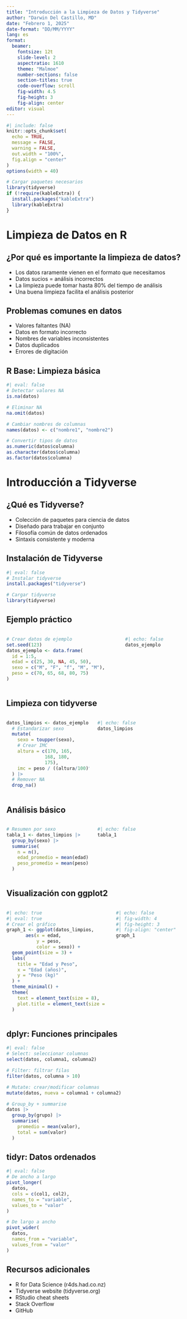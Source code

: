 ```yaml
---
title: "Introducción a la Limpieza de Datos y Tidyverse"
author: "Darwin Del Castillo, MD"
date: "Febrero 1, 2025"
date-format: "DD/MM/YYYY"
lang: es
format: 
  beamer:
    fontsize: 12t
    slide-level: 2
    aspectratio: 1610
    theme: "Malmoe"
    number-sections: false
    section-titles: true
    code-overflow: scroll
    fig-width: 4.5
    fig-height: 3
    fig-align: center
editor: visual
---
```


```r
#| include: false
knitr::opts_chunk$set(
  echo = TRUE,
  message = FALSE,
  warning = FALSE,
  out.width = "100%",
  fig.align = "center"
)
options(width = 40)

# Cargar paquetes necesarios
library(tidyverse)
if (!require(kableExtra)) {
  install.packages("kableExtra")
  library(kableExtra)
}
```

# Limpieza de Datos en R

## ¿Por qué es importante la limpieza de datos?

-   Los datos raramente vienen en el formato que necesitamos
-   Datos sucios = análisis incorrectos
-   La limpieza puede tomar hasta 80% del tiempo de análisis
-   Una buena limpieza facilita el análisis posterior

## Problemas comunes en datos

-   Valores faltantes (NA)
-   Datos en formato incorrecto
-   Nombres de variables inconsistentes
-   Datos duplicados
-   Errores de digitación

## R Base: Limpieza básica

```r
#| eval: false
# Detectar valores NA
is.na(datos)

# Eliminar NA
na.omit(datos)

# Cambiar nombres de columnas
names(datos) <- c("nombre1", "nombre2")

# Convertir tipos de datos
as.numeric(datos$columna)
as.character(datos$columna)
as.factor(datos$columna)
```

# Introducción a Tidyverse

## ¿Qué es Tidyverse?

-   Colección de paquetes para ciencia de datos
-   Diseñado para trabajar en conjunto
-   Filosofía común de datos ordenados
-   Sintaxis consistente y moderna

## Instalación de Tidyverse

```r
#| eval: false
# Instalar tidyverse
install.packages("tidyverse")

# Cargar tidyverse
library(tidyverse)
```

## Ejemplo práctico

::::: columns
::: {.column width="60%"}
\small

```r
# Crear datos de ejemplo
set.seed(123)
datos_ejemplo <- data.frame(
  id = 1:5,
  edad = c(25, 30, NA, 45, 50),
  sexo = c("M", "F", "f", "M", "M"),
  peso = c(70, 65, 68, 80, 75)
)
```
:::

::: {.column width="40%"}
\small

```r
#| echo: false
datos_ejemplo
```
:::
:::::

## Limpieza con tidyverse

::::: columns
::: {.column width="45%"}
\small

```r
datos_limpios <- datos_ejemplo |>
  # Estandarizar sexo
  mutate(
    sexo = toupper(sexo),
    # Crear IMC
    altura = c(170, 165, 
              168, 180, 
              175),
    imc = peso / ((altura/100)^2)
  ) |>
  # Remover NA
  drop_na()
```
:::

::: {.column width="55%"}
\small

```r
#| echo: false
datos_limpios
```
:::
:::::

## Análisis básico

::::: columns
::: {.column width="45%"}
```r
# Resumen por sexo
tabla_1 <- datos_limpios |>
  group_by(sexo) |>
  summarise(
    n = n(),
    edad_promedio = mean(edad),
    peso_promedio = mean(peso)
  )
```
:::

::: {.column width="55%"}
```r
#| echo: false
tabla_1
```
:::
:::::

## Visualización con ggplot2

::::: columns
::: {.column width="55%"}
\small

```r
#| echo: true
#| eval: true
# Crear el gráfico
graph_1 <- ggplot(datos_limpios, 
       aes(x = edad, 
           y = peso, 
           color = sexo)) +
  geom_point(size = 3) +
  labs(
    title = "Edad y Peso",
    x = "Edad (años)",
    y = "Peso (kg)"
  ) +
  theme_minimal() +
  theme(
    text = element_text(size = 8),
    plot.title = element_text(size = 10)
  )
```
:::

::: {.column width="45%"}
```r
#| echo: false
#| fig-width: 4
#| fig-height: 3
#| fig-align: "center"
graph_1
```
:::
:::::

## dplyr: Funciones principales

\small

```r
#| eval: false
# Select: seleccionar columnas
select(datos, columna1, columna2)

# Filter: filtrar filas
filter(datos, columna > 10)

# Mutate: crear/modificar columnas
mutate(datos, nueva = columna1 + columna2)

# Group_by + summarise
datos |>
  group_by(grupo) |>
  summarise(
    promedio = mean(valor),
    total = sum(valor)
  )
```

## tidyr: Datos ordenados

\small

```r
#| eval: false
# De ancho a largo
pivot_longer(
  datos,
  cols = c(col1, col2),
  names_to = "variable",
  values_to = "valor"
)

# De largo a ancho
pivot_wider(
  datos,
  names_from = "variable",
  values_from = "valor"
)
```

## Recursos adicionales

-   R for Data Science (r4ds.had.co.nz)
-   Tidyverse website (tidyverse.org)
-   RStudio cheat sheets
-   Stack Overflow
-   GitHub
